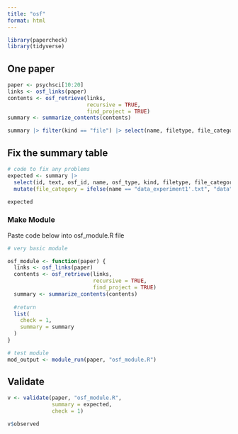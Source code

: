 ```yaml
---
title: "osf"
format: html
---
```


```r
library(papercheck)
library(tidyverse)
```


## One paper

```r
paper <- psychsci[10:20]
links <- osf_links(paper)
contents <- osf_retrieve(links,
                         recursive = TRUE, 
                         find_project = TRUE)
summary <- summarize_contents(contents)

summary |> filter(kind == "file") |> select(name, filetype, file_category)
```

## Fix the summary table

```r
# code to fix any problems
expected <- summary |>
  select(id, text, osf_id, name, osf_type, kind, filetype, file_category) |>
  mutate(file_category = ifelse(name == "data_experiment1'.txt", "data", file_category))

expected
```


### Make Module

Paste code below into osf_module.R file

```r
# very basic module

osf_module <- function(paper) {
  links <- osf_links(paper)
  contents <- osf_retrieve(links,
                           recursive = TRUE, 
                           find_project = TRUE)
  summary <- summarize_contents(contents)
  
  #return
  list(
    check = 1,
    summary = summary
  )
}
```

```r
# test module
mod_output <- module_run(paper, "osf_module.R")
```

## Validate

```r
v <- validate(paper, "osf_module.R", 
              summary = expected,
              check = 1)

v$observed
```





